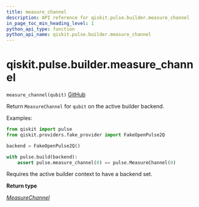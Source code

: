 ```yaml
---
title: measure_channel
description: API reference for qiskit.pulse.builder.measure_channel
in_page_toc_min_heading_level: 1
python_api_type: function
python_api_name: qiskit.pulse.builder.measure_channel
---
```


<span id="qiskit-pulse-builder-measure-channel" />

# qiskit.pulse.builder.measure\_channel

<span id="qiskit.pulse.builder.measure_channel" />

`measure_channel(qubit)` [GitHub](https://github.com/qiskit/qiskit/tree/stable/0.24/qiskit/pulse/builder.py "view source code")

Return `MeasureChannel` for `qubit` on the active builder backend.

Examples:

```python
from qiskit import pulse
from qiskit.providers.fake_provider import FakeOpenPulse2Q

backend = FakeOpenPulse2Q()

with pulse.build(backend):
    assert pulse.measure_channel(0) == pulse.MeasureChannel(0)
```

<Admonition title="Note" type="note">
  Requires the active builder context to have a backend set.
</Admonition>

**Return type**

[*MeasureChannel*](qiskit.pulse.channels.MeasureChannel "qiskit.pulse.channels.MeasureChannel")

